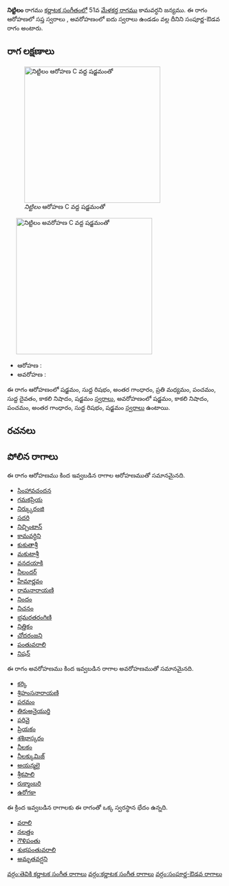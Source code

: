 {{Infobox ragam
	| name          	= నిట్టిలం
	| synonym	    	= 
	| mela          	= 
	| chakra        	= 
	| janaka        	= 
	| type          	= సంపూర్ణ-ఔడవ
	| arohanam      	= {{svaraC|S|R1|G3|M2|P|D1|N3|S'}} 
	| avarohanam    	= {{svaraC|S'|N3|P|G3|R1|S}}
	| jeeva         	=
	| chhaya        	=
	| nyasa         	=
	| vishesha      	= 
	| equivalent  		= 
}}
{{కర్ణాటక సంగీత రాగాలు}}
'''నిట్టిలం''' రాగము [[కర్ణాటక సంగీతం]]లో 51వ [[మేళకర్త రాగము]] కామవర్ధని జన్యము.  ఈ రాగం ఆరోహణలో సప్త స్వరాలు , అవరోహణంలో ఐదు స్వరాలు ఉండడం వల్ల దీనిని సంపూర్ణ-ఔడవ రాగం అంటారు.


==రాగ లక్షణాలు==
[[Image:nittilam_ar_kb2wiki.png|thumb|right|316px|''నిట్టిలం'' ఆరోహణ C వద్ద షడ్జమంతో]]
	[[Image:nittilam_av_kb2wiki.png|thumb|right|316px|''నిట్టిలం'' అవరోహణ C వద్ద షడ్జమంతో]]

* ఆరోహణ : {{svaraC|S|R1|G3|M2|P|D1|N3|S'}} 
* అవరోహణ : {{svaraC|S'|N3|P|G3|R1|S}}

ఈ రాగం ఆరోహణంలో షడ్జమం, సుద్ద  రిషభం, అంతర గాంధారం, ప్రతి మధ్యమం, పంచమం, సుద్ద దైవతం, కాకలి  నిషాదం, షడ్జమం [[స్వరాలు]], అవరోహణంలో షడ్జమం, కాకలి  నిషాదం, పంచమం, అంతర గాంధారం, సుద్ద  రిషభం, షడ్జమం [[స్వరాలు]] ఉంటాయి.

==రచనలు==



==పోలిన రాగాలు==
ఈ రాగం ఆరోహణము కింద ఇవ్వబడిన రాగాల ఆరోహణముతో సమానమైనది.
* [[సింహావచందన]]
* [[గమకప్రియ]]
* [[నిర్క్కురంజి]]
* [[సదరి]]
* [[నిచ్చింటాన్]]
* [[కామవర్ధిని]]
* [[కుకుతాశ్రీ]]
* [[మకుటాశ్రీ]]
* [[వనదయాకి]]
* [[నీలందర్]]
* [[హేమార్ణవం]]
* [[రామనారాయణి]]
* [[నిందం]]
* [[నిచనం]]
* [[భ్రమరతరంగిణి]]
* [[నిత్తికం]]
* [[ చోదరంజని]]
* [[పంతువరాలి]]
* [[నిషన్]]

ఈ రాగం అవరోహణము కింద ఇవ్వబడిన రాగాల అవరోహణముతో సమానమైనది.
* [[కర్కి]]
* [[ శ్రిహంసనారాయణి]]
* [[పరమం]]
* [[తిరుఅనైయుర్తి]]
* [[పరివై]]
* [[ప్రియకం]]
* [[శశిభాస్కరం]]
* [[నీలకం]]
* [[నీలక్కుమిజ్]]
* [[అయన్మలై]]
* [[శ్రీకపాలి]]
* [[రుక్మాంబరి]]
* [[ఉరోగకా]]

ఈ క్రింద ఇవ్వబడిన రాగాలకు ఈ రాగంతో ఒక్క స్వరస్థాన భేదం ఉన్నది.
* [[వరాలి]]
* [[నలత్తం]]
* [[గౌళిపంతు]]
* [[శుభపంతువరాలి]]
* [[అమృతవర్షని]]



[[వర్గం:తెవికి కర్ణాటక సంగీత రాగాలు]]
[[వర్గం:కర్ణాటక సంగీత రాగాలు]]
[[వర్గం:సంపూర్ణ-ఔడవ రాగాలు]]